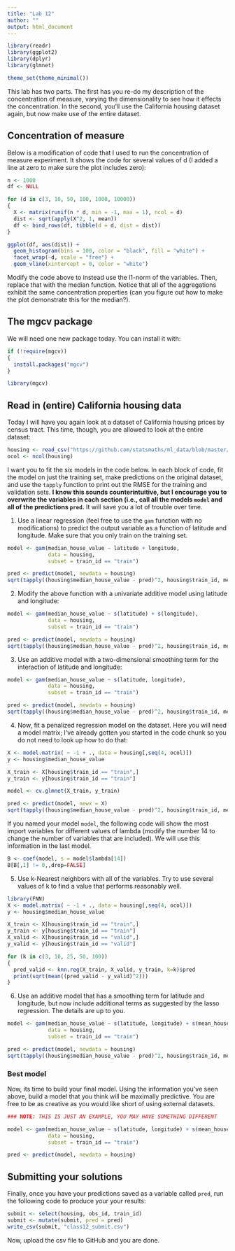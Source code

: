 ```yaml
---
title: "Lab 12"
author: ""
output: html_document
---
```


```r
library(readr)
library(ggplot2)
library(dplyr)
library(glmnet)

theme_set(theme_minimal())
```

This lab has two parts. The first has you re-do my description of the
concentration of measure, varying the dimensionality to see how it effects
the concentration. In the second, you'll use the California housing dataset
again, but now make use of the entire dataset.

## Concentration of measure

Below is a modification of code that I used to run the concentration of
measure experiment. It shows the code for several values of d (I added a
line at zero to make sure the plot includes zero):

```r
n <- 1000
df <- NULL

for (d in c(3, 10, 50, 100, 1000, 10000))
{
  X <- matrix(runif(n * d, min = -1, max = 1), ncol = d)
  dist <- sqrt(apply(X^2, 1, mean))
  df <- bind_rows(df, tibble(d = d, dist = dist))
}

ggplot(df, aes(dist)) +
  geom_histogram(bins = 100, color = "black", fill = "white") +
  facet_wrap(~d, scale = "free") +
  geom_vline(xintercept = 0, color = "white")
```

Modify the code above to instead use the l1-norm of the variables. Then,
replace that with the median function. Notice that all of the aggregations
exhibit the same concentration properties (can you figure out how to make
the plot demonstrate this for the median?).

## The mgcv package

We will need one new package today. You can install it with:

```r
if (!require(mgcv))
{
  install.packages("mgcv")
}

library(mgcv)
```

## Read in (entire) California housing data

Today I will have you again look at a dataset of California housing prices by
census tract. This time, though, you are allowed to look at the entire dataset:

```r
housing <- read_csv("https://github.com/statsmaths/ml_data/blob/master/ca_house_price.csv?raw=true")
ocol <- ncol(housing)
```

I want you to fit the six models in the code below. In each block of
code, fit the model on just the training set, make predictions on the original
dataset, and use the `tapply` function to print out the RMSE for the training and
validation sets. **I know this sounds counterintuitive, but I encourage you to
overwrite the variables in each section (i.e., call all the models `model` and
all of the predictions `pred`.** It will save you a lot of trouble over time.

1. Use a linear regression (feel free to use the `gam` function with no modifications)
to predict the output variable as a function of latitude and longitude. Make sure
that you only train on the training set.

```r
model <- gam(median_house_value ~ latitude + longitude,
             data = housing,
             subset = train_id == "train")

pred <- predict(model, newdata = housing)
sqrt(tapply((housing$median_house_value - pred)^2, housing$train_id, mean))
```

2. Modify the above function with a univariate additive model using latitude and
longitude:

```r
model <- gam(median_house_value ~ s(latitude) + s(longitude),
             data = housing,
             subset = train_id == "train")

pred <- predict(model, newdata = housing)
sqrt(tapply((housing$median_house_value - pred)^2, housing$train_id, mean))
```

3. Use an additive model with a two-dimensional smoothing term for the interaction
of latitude and longitude:

```r
model <- gam(median_house_value ~ s(latitude, longitude),
             data = housing,
             subset = train_id == "train")

pred <- predict(model, newdata = housing)
sqrt(tapply((housing$median_house_value - pred)^2, housing$train_id, mean))
```

4. Now, fit a penalized regression model on the dataset. Here you will need
a model matrix; I've already gotten you started in the code chunk so you do
not need to look up how to do that:

```r
X <- model.matrix( ~ -1 + ., data = housing[,seq(4, ocol)])
y <- housing$median_house_value

X_train <- X[housing$train_id == "train",]
y_train <- y[housing$train_id == "train"]

model <- cv.glmnet(X_train, y_train)

pred <- predict(model, newx = X)
sqrt(tapply((housing$median_house_value - pred)^2, housing$train_id, mean))
```

If you named your model `model`, the following code will show the most
import variables for different values of lambda (modify the number 14
to change the number of variables that are included). We will use this
information in the last model.

```r
B <- coef(model, s = model$lambda[14])
B[B[,1] != 0,,drop=FALSE]
```

5. Use k-Nearest neighbors with all of the variables. Try to use several values
of k to find a value that performs reasonably well.

```r
library(FNN)
X <- model.matrix( ~ -1 + ., data = housing[,seq(4, ocol)])
y <- housing$median_house_value

X_train <- X[housing$train_id == "train",]
y_train <- y[housing$train_id == "train"]
X_valid <- X[housing$train_id == "valid",]
y_valid <- y[housing$train_id == "valid"]

for (k in c(3, 10, 25, 50, 100))
{
  pred_valid <- knn.reg(X_train, X_valid, y_train, k=k)$pred
  print(sqrt(mean((pred_valid - y_valid)^2)))
}
```

6. Use an additive model that has a smoothing term for latitude and longitude,
but now include additional terms as suggested by the lasso regression. The
details are up to you.

```r
model <- gam(median_house_value ~ s(latitude, longitude) + s(mean_household_income, median_household_income),
             data = housing,
             subset = train_id == "train")

pred <- predict(model, newdata = housing)
sqrt(tapply((housing$median_house_value - pred)^2, housing$train_id, mean))
```

### Best model

Now, its time to build your final model. Using the information you've seen
above, build a model that you think will be maximally predictive. You are
free to be as creative as you would like short of using external datasets.

```r
### NOTE: THIS IS JUST AN EXAMPLE, YOU MAY HAVE SOMETHING DIFFERENT

model <- gam(median_house_value ~ s(latitude, longitude) + s(mean_household_income, median_household_income),
             data = housing,
             subset = train_id == "train")

pred <- predict(model, newdata = housing)
```


## Submitting your solutions

Finally, once you have your predictions saved as a variable called `pred`,
run the following code to produce your your results:

```r
submit <- select(housing, obs_id, train_id)
submit <- mutate(submit, pred = pred)
write_csv(submit, "class12_submit.csv")
```

Now, upload the csv file to GitHub and you are done.
